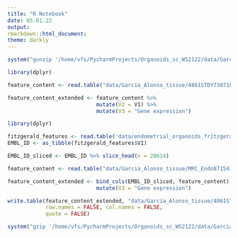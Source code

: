 ```yaml
---
title: "R Notebook"
date: 05.01.22
output:
rmarkdown::html_document:
theme: darkly
---
```


```r
system("gunzip '/home/vfs/PycharmProjects/Organoids_sc_WS2122/data/Garcia_Alonso_tissue/MRC_Endo8715415_features.tsv.gz'")
```
```r
library(dplyr)

feature_content <- read.table("data/Garcia_Alonso_tissue/4861STDY7387181_genes.tsv", sep = "\t")

feature_content_extended <- feature_content %>%
                            mutate(V2 = V1) %>%
                            mutate(V3 = "Gene expression")
```

```r
library(dplyr)

fitzgerald_features <- read.table('data/endometrial_organoids_fritzgeraldetal/features.tsv', sep = "\t")
EMBL_ID <- as_tibble(fitzgerald_features$V1)

EMBL_ID_sliced <- EMBL_ID %>% slice_head(n = 28614)

feature_content <- read.table("data/Garcia_Alonso_tissue/MRC_Endo8715415_features.tsv", sep = "\t")

feature_content_extended <- bind_cols(EMBL_ID_sliced, feature_content) %>%
                            mutate(V3 = "Gene expression")

```

```r
write.table(feature_content_extended, "data/Garcia_Alonso_tissue/4861STDY7387181_genes.tsv", sep = "\t",
            row.names = FALSE, col.names = FALSE, 
            quote = FALSE)
```
```r
system("gzip '/home/vfs/PycharmProjects/Organoids_sc_WS2122/data/Garcia_Alonso_tissue/MRC_Endo8715415_features.tsv'")
```